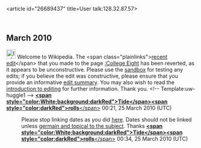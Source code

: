 <article id="26689437" title=User talk:128.32.87.57>
	<talkpage id="26689437" title="User talk:128.32.87.57">
== March 2010 ==

[[Image:Information.png|25px]] Welcome to Wikipedia. The &lt;span class=&quot;plainlinks&quot;&gt;[http://en.wikipedia.org/wiki/College_Eight?diff=351868090 recent edit]&lt;/span&gt; that you made to the page [[:College Eight]] has been reverted, as it appears to be unconstructive. Please use the [[Wikipedia:Sandbox|sandbox]] for testing any edits; if you believe the edit was constructive, please ensure that you provide an informative [[Help:Edit summary|edit summary]]. You may also wish to read the [[Wikipedia:Introduction|introduction to editing]] for further information. Thank you. &lt;!-- Template:uw-huggle1 --&gt; [[User:Tide rolls|'''&lt;span style=&quot;color:White;background:darkRed&quot;&gt;Tide&lt;/span&gt;''']][[User talk:Tide rolls|'''&lt;span style=&quot;color:darkRed&quot;&gt;rolls'''&lt;/span&gt;]] 00:21, 25 March 2010 (UTC)

:Please stop linking dates as you did [http://en.wikipedia.org/w/index.php?title=University_of_California,_Berkeley_School_of_Law&amp;diff=351870275&amp;oldid=351610574 here].  Dates should not be linked unless [http://en.wikipedia.org/wiki/Wikipedia:Manual_of_Style_(dates_and_numbers) germain and topical to the subject].  Thanks  [[User:Tide rolls|'''&lt;span style=&quot;color:White;background:darkRed&quot;&gt;Tide&lt;/span&gt;''']][[User talk:Tide rolls|'''&lt;span style=&quot;color:darkRed&quot;&gt;rolls'''&lt;/span&gt;]] 00:34, 25 March 2010 (UTC)
	</talkpage>
</article>